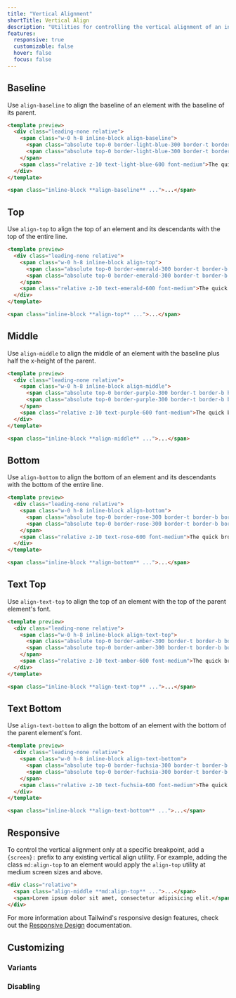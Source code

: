 ```yaml
---
title: "Vertical Alignment"
shortTitle: Vertical Align
description: "Utilities for controlling the vertical alignment of an inline or table-cell box."
features:
  responsive: true
  customizable: false
  hover: false
  focus: false
---
```




## Baseline

Use `align-baseline` to align the baseline of an element with the baseline of its parent.

```html lightBlue
<template preview>
  <div class="leading-none relative">
    <span class="w-0 h-8 inline-block align-baseline">
      <span class="absolute top-0 border-light-blue-300 border-t border-b border-dashed w-full h-8"></span>
      <span class="absolute top-0 border-light-blue-300 border-t border-b border-dashed w-full h-4"></span>
    </span>
    <span class="relative z-10 text-light-blue-600 font-medium">The quick brown fox jumped over the lazy dog.</span>
  </div>
</template>

<span class="inline-block **align-baseline** ...">...</span>
```

## Top

Use `align-top` to align the top of an element and its descendants with the top of the entire line.

```html emerald
<template preview>
  <div class="leading-none relative">
    <span class="w-0 h-8 inline-block align-top">
      <span class="absolute top-0 border-emerald-300 border-t border-b border-dashed w-full h-8"></span>
      <span class="absolute top-0 border-emerald-300 border-t border-b border-dashed w-full h-4"></span>
    </span>
    <span class="relative z-10 text-emerald-600 font-medium">The quick brown fox jumped over the lazy dog.</span>
  </div>
</template>

<span class="inline-block **align-top** ...">...</span>
```

## Middle

Use `align-middle` to align the middle of an element with the baseline plus half the x-height of the parent.

```html purple
<template preview>
  <div class="leading-none relative">
    <span class="w-0 h-8 inline-block align-middle">
      <span class="absolute top-0 border-purple-300 border-t border-b border-dashed w-full h-8"></span>
      <span class="absolute top-0 border-purple-300 border-t border-b border-dashed w-full h-4"></span>
    </span>
    <span class="relative z-10 text-purple-600 font-medium">The quick brown fox jumped over the lazy dog.</span>
  </div>
</template>

<span class="inline-block **align-middle** ...">...</span>
```

## Bottom

Use `align-bottom` to align the bottom of an element and its descendants with the bottom of the entire line.

```html rose
<template preview>
  <div class="leading-none relative">
    <span class="w-0 h-8 inline-block align-bottom">
      <span class="absolute top-0 border-rose-300 border-t border-b border-dashed w-full h-8"></span>
      <span class="absolute top-0 border-rose-300 border-t border-b border-dashed w-full h-4"></span>
    </span>
    <span class="relative z-10 text-rose-600 font-medium">The quick brown fox jumped over the lazy dog.</span>
  </div>
</template>

<span class="inline-block **align-bottom** ...">...</span>
```

## Text Top

Use `align-text-top` to align the top of an element with the top of the parent element's font.

```html amber
<template preview>
  <div class="leading-none relative">
    <span class="w-0 h-8 inline-block align-text-top">
      <span class="absolute top-0 border-amber-300 border-t border-b border-dashed w-full h-8"></span>
      <span class="absolute top-0 border-amber-300 border-t border-b border-dashed w-full h-4"></span>
    </span>
    <span class="relative z-10 text-amber-600 font-medium">The quick brown fox jumped over the lazy dog.</span>
  </div>
</template>

<span class="inline-block **align-text-top** ...">...</span>
```

## Text Bottom

Use `align-text-bottom` to align the bottom of an element with the bottom of the parent element's font.

```html fuchsia
<template preview>
  <div class="leading-none relative">
    <span class="w-0 h-8 inline-block align-text-bottom">
      <span class="absolute top-0 border-fuchsia-300 border-t border-b border-dashed w-full h-8"></span>
      <span class="absolute top-0 border-fuchsia-300 border-t border-b border-dashed w-full h-4"></span>
    </span>
    <span class="relative z-10 text-fuchsia-600 font-medium">The quick brown fox jumped over the lazy dog.</span>
  </div>
</template>

<span class="inline-block **align-text-bottom** ...">...</span>
```

## Responsive

To control the vertical alignment only at a specific breakpoint, add a `{screen}:` prefix to any existing vertical align utility. For example, adding the class `md:align-top` to an element would apply the `align-top` utility at medium screen sizes and above.

```html
<div class="relative">
  <span class="align-middle **md:align-top** ...">...</span>
  <span>Lorem ipsum dolor sit amet, consectetur adipisicing elit.</span>
</div>
```

For more information about Tailwind's responsive design features, check out the [Responsive Design](/docs/responsive-design) documentation.

## Customizing

### Variants

<Variants plugin="verticalAlign" name="vertical-alignment" />

### Disabling

<Disabling plugin="verticalAlign" name="vertical-alignment" />
